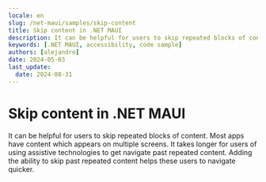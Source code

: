 ```yaml
---
locale: en
slug: /net-maui/samples/skip-content
title: Skip content in .NET MAUI
description: It can be helpful for users to skip repeated blocks of content.
keywords: [.NET MAUI, accessibility, code sample]
authors: [alejandro]
date: 2024-05-03
last_update:
  date: 2024-08-31
---
```


# Skip content in .NET MAUI

It can be helpful for users to skip repeated blocks of content. Most apps have content which appears on multiple screens. It takes longer for users of using assistive technologies to get navigate past repeated content. Adding the ability to skip past repeated content helps these users to navigate quicker.

<CodeSample id="screen-skip" platform="net-maui" locale="en"/>
